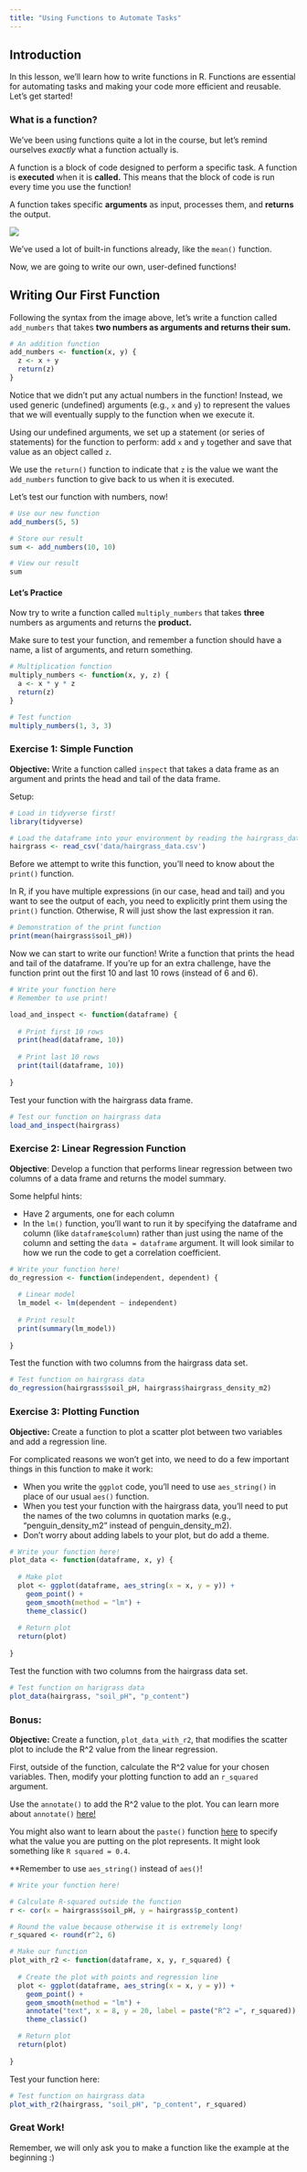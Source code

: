 ```yaml
---
title: "Using Functions to Automate Tasks"
---
```


## Introduction

In this lesson, we'll learn how to write functions in R. Functions are essential for automating tasks and making your code more efficient and reusable. Let's get started!

### What is a function?

We've been using functions quite a lot in the course, but let's remind ourselves *exactly* what a function actually is.

A function is a block of code designed to perform a specific task. A function is **executed** when it is **called.** This means that the block of code is run every time you use the function!

A function takes specific **arguments** as input, processes them, and **returns** the output.

![](assets/r-function-syntax.png)

We've used a lot of built-in functions already, like the `mean()` function.

Now, we are going to write our own, user-defined functions!

## Writing Our First Function

Following the syntax from the image above, let's write a function called `add_numbers` that takes **two numbers as arguments and returns their sum.**

```r
# An addition function
add_numbers <- function(x, y) {
  z <- x + y
  return(z)
}
```

Notice that we didn't put any actual numbers in the function! Instead, we used generic (undefined) arguments (e.g., `x` and `y`) to represent the values that we will eventually supply to the function when we execute it.

Using our undefined arguments, we set up a statement (or series of statements) for the function to perform: add `x` and `y` together and save that value as an object called `z`.

We use the `return()` function to indicate that `z` is the value we want the `add_numbers` function to give back to us when it is executed.

Let's test our function with numbers, now!

```r
# Use our new function
add_numbers(5, 5)

# Store our result
sum <- add_numbers(10, 10)

# View our result
sum
```

#### Let's Practice

Now try to write a function called `multiply_numbers` that takes **three** numbers as arguments and returns the **product.**

Make sure to test your function, and remember a function should have a name, a list of arguments, and return something.

```r
# Multiplication function
multiply_numbers <- function(x, y, z) {
  a <- x * y * z
  return(z)
}

# Test function
multiply_numbers(1, 3, 3)
```

### Exercise 1: Simple Function

**Objective:** Write a function called `inspect` that takes a data frame as an argument and prints the head and tail of the data frame.

Setup:

```r
# Load in tidyverse first!
library(tidyverse)
```

```r
# Load the dataframe into your environment by reading the hairgrass_data.csv file
hairgrass <- read_csv('data/hairgrass_data.csv')
```

Before we attempt to write this function, you'll need to know about the `print()` function.

In R, if you have multiple expressions (in our case, head and tail) and you want to see the output of each, you need to explicitly print them using the `print()` function. Otherwise, R will just show the last expression it ran.

```r
# Demonstration of the print function
print(mean(hairgrass$soil_pH))
```

Now we can start to write our function! Write a function that prints the head and tail of the dataframe. If you're up for an extra challenge, have the function print out the first 10 and last 10 rows (instead of 6 and 6).

```r
# Write your function here
# Remember to use print!

load_and_inspect <- function(dataframe) {
  
  # Print first 10 rows
  print(head(dataframe, 10))
  
  # Print last 10 rows
  print(tail(dataframe, 10))
  
}
```

Test your function with the hairgrass data frame.

```r
# Test our function on hairgrass data
load_and_inspect(hairgrass)
```

### Exercise 2: Linear Regression Function

**Objective**: Develop a function that performs linear regression between two columns of a data frame and returns the model summary.

Some helpful hints:

-   Have 2 arguments, one for each column
-   In the `lm()` function, you'll want to run it by specifying the dataframe and column (like `dataframe$column`) rather than just using the name of the column and setting the `data = dataframe` argument. It will look similar to how we run the code to get a correlation coefficient.

```r
# Write your function here!
do_regression <- function(independent, dependent) {
  
  # Linear model
  lm_model <- lm(dependent ~ independent)
  
  # Print result
  print(summary(lm_model))
  
}
```

Test the function with two columns from the hairgrass data set.

```r
# Test function on hairgrass data
do_regression(hairgrass$soil_pH, hairgrass$hairgrass_density_m2)
```

### Exercise 3: Plotting Function

**Objective:** Create a function to plot a scatter plot between two variables and add a regression line.

For complicated reasons we won't get into, we need to do a few important things in this function to make it work:

-   When you write the `ggplot` code, you'll need to use `aes_string()` in place of our usual `aes()` function.
-   When you test your function with the hairgrass data, you'll need to put the names of the two columns in quotation marks (e.g., "penguin_density_m2" instead of penguin_density_m2).
-   Don't worry about adding labels to your plot, but do add a theme.

```r
# Write your function here!
plot_data <- function(dataframe, x, y) {
  
  # Make plot 
  plot <- ggplot(dataframe, aes_string(x = x, y = y)) +
    geom_point() +
    geom_smooth(method = "lm") +
    theme_classic()
  
  # Return plot
  return(plot)
  
}
```

Test the function with two columns from the hairgrass data set.

```r
# Test function on harigrass data
plot_data(hairgrass, "soil_pH", "p_content")
```

### Bonus:

**Objective:** Create a function, `plot_data_with_r2`, that modifies the scatter plot to include the R\^2 value from the linear regression.

First, outside of the function, calculate the R\^2 value for your chosen variables. Then, modify your plotting function to add an `r_squared` argument.

Use the `annotate()` to add the R\^2 value to the plot. You can learn more about `annotate()` [here!](https://ggplot2.tidyverse.org/reference/annotate.html)

You might also want to learn about the `paste()` function [here](https://www.educative.io/answers/what-is-the-paste-function-in-r) to specify what the value you are putting on the plot represents. It might look something like `R squared = 0.4`.

\*\*Remember to use `aes_string()` instead of `aes()`!

```r
# Write your function here!

# Calculate R-squared outside the function
r <- cor(x = hairgrass$soil_pH, y = hairgrass$p_content)

# Round the value because otherwise it is extremely long!
r_squared <- round(r^2, 6) 

# Make our function
plot_with_r2 <- function(dataframe, x, y, r_squared) {
  
  # Create the plot with points and regression line
  plot <- ggplot(dataframe, aes_string(x = x, y = y)) + 
    geom_point() +
    geom_smooth(method = "lm") +
    annotate("text", x = 8, y = 20, label = paste("R^2 =", r_squared)) +
    theme_classic()

  # Return plot
  return(plot)
  
}

```

Test your function here:

```r
# Test function on hairgrass data
plot_with_r2(hairgrass, "soil_pH", "p_content", r_squared)
```

### Great Work!

Remember, we will only ask you to make a function like the example at the beginning :)
